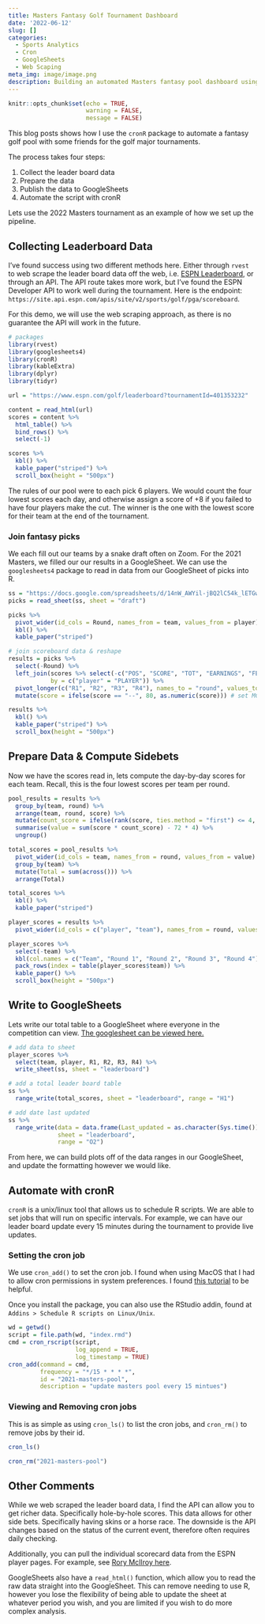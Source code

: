 ```yaml
---
title: Masters Fantasy Golf Tournament Dashboard
date: '2022-06-12'
slug: []
categories:
  - Sports Analytics
  - Cron
  - GoogleSheets
  - Web Scaping
meta_img: image/image.png
description: Building an automated Masters fantasy pool dashboard using R and GoogleSheets. 
---
```


```r
knitr::opts_chunk$set(echo = TRUE, 
                      warning = FALSE, 
                      message = FALSE)
```

This blog posts shows how I use the `cronR` package to automate a fantasy golf pool with some friends for the golf major tournaments.

The process takes four steps:

1.  Collect the leader board data
2.  Prepare the data
3.  Publish the data to GoogleSheets
4.  Automate the script with cronR

Lets use the 2022 Masters tournament as an example of how we set up the pipeline.

## Collecting Leaderboard Data

I've found success using two different methods here. Either through `rvest` to web scrape the leader board data off the web, i.e. [ESPN Leaderboard](https://www.espn.com/golf/leaderboard?tournamentId=401353232), or through an API. The API route takes more work, but I've found the ESPN Developer API to work well during the tournament. Here is the endpoint: `https://site.api.espn.com/apis/site/v2/sports/golf/pga/scoreboard`.

For this demo, we will use the web scraping approach, as there is no guarantee the API will work in the future.

```r
# packages 
library(rvest)
library(googlesheets4) 
library(cronR)
library(kableExtra) 
library(dplyr)
library(tidyr)
```

```r
url = "https://www.espn.com/golf/leaderboard?tournamentId=401353232"

content = read_html(url)
scores = content %>% 
  html_table() %>%
  bind_rows() %>%
  select(-1)

scores %>%
  kbl() %>%
  kable_paper("striped") %>%
  scroll_box(height = "500px")
```

The rules of our pool were to each pick 6 players. We would count the four lowest scores each day, and otherwise assign a score of +8 if you failed to have four players make the cut. The winner is the one with the lowest score for their team at the end of the tournament.

### Join fantasy picks

We each fill out our teams by a snake draft often on Zoom. For the 2021 Masters, we filled our our results in a GoogleSheet. We can use the `googlesheets4` package to read in data from our GoogleSheet of picks into R.

```r
ss = "https://docs.google.com/spreadsheets/d/14nW_AWYil-jBQ2lC54k_lETGw_O031no-Q3FYvtwsUs/edit#gid=0"
picks = read_sheet(ss, sheet = "draft")

picks %>%
  pivot_wider(id_cols = Round, names_from = team, values_from = player) %>%
  kbl() %>%
  kable_paper("striped")

# join scoreboard data & reshape
results = picks %>%
  select(-Round) %>%
  left_join(scores %>% select(-c("POS", "SCORE", "TOT", "EARNINGS", "FEDEX PTS") ), 
            by = c("player" = "PLAYER")) %>%
  pivot_longer(c("R1", "R2", "R3", "R4"), names_to = "round", values_to = "score") %>%
  mutate(score = ifelse(score == "--", 80, as.numeric(score))) # set MCs to 80

results %>%
  kbl() %>%
  kable_paper("striped") %>%
  scroll_box(height = "500px")
```

## Prepare Data & Compute Sidebets

Now we have the scores read in, lets compute the day-by-day scores for each team. Recall, this is the four lowest scores per team per round.

```r
pool_results = results %>%
  group_by(team, round) %>%
  arrange(team, round, score) %>%
  mutate(count_score = ifelse(rank(score, ties.method = "first") <= 4, 1, 0)) %>%
  summarise(value = sum(score * count_score) - 72 * 4) %>%
  ungroup()

total_scores = pool_results %>% 
  pivot_wider(id_cols = team, names_from = round, values_from = value) %>%
  group_by(team) %>%
  mutate(Total = sum(across())) %>%
  arrange(Total)

total_scores %>%
  kbl() %>%
  kable_paper("striped")

player_scores = results %>%
  pivot_wider(id_cols = c("player", "team"), names_from = round, values_from = score)

player_scores %>%
  select(-team) %>%
  kbl(col.names = c("Team", "Round 1", "Round 2", "Round 3", "Round 4")) %>%
  pack_rows(index = table(player_scores$team)) %>%
  kable_paper() %>%
  scroll_box(height = "500px")


```

## Write to GoogleSheets

Lets write our total table to a GoogleSheet where everyone in the competition can view. [The googlesheet can be viewed here.](https://docs.google.com/spreadsheets/d/14nW_AWYil-jBQ2lC54k_lETGw_O031no-Q3FYvtwsUs/edit#gid=1784722044)

```r
# add data to sheet
player_scores %>%
  select(team, player, R1, R2, R3, R4) %>%
  write_sheet(ss, sheet = "leaderboard")

# add a total leader board table
ss %>%
  range_write(total_scores, sheet = "leaderboard", range = "H1")

# add date last updated 
ss %>%
  range_write(data = data.frame(Last_updated = as.character(Sys.time())),
              sheet = "leaderboard",
              range = "O2")

```

From here, we can build plots off of the data ranges in our GoogleSheet, and update the formatting however we would like.

## Automate with cronR

`cronR` is a unix/linux tool that allows us to schedule R scripts. We are able to set jobs that will run on specific intervals. For example, we can have our leader board update every 15 minutes during the tournament to provide live updates.

### Setting the cron job

We use `cron_add()` to set the cron job. I found when using MacOS that I had to allow cron permissions in system preferences. I found [this tutorial](https://osxdaily.com/2020/04/27/fix-cron-permissions-macos-full-disk-access/) to be helpful.

Once you install the package, you can also use the RStudio addin, found at `Addins > Schedule R scripts on Linux/Unix`.

```r
wd = getwd()
script = file.path(wd, "index.rmd")
cmd = cron_rscript(script, 
                   log_append = TRUE, 
                   log_timestamp = TRUE)
cron_add(command = cmd, 
         frequency = "*/15 * * * *", 
         id = "2021-masters-pool", 
         description = "update masters pool every 15 mintues")

```

### Viewing and Removing cron jobs

This is as simple as using `cron_ls()` to list the cron jobs, and `cron_rm()` to remove jobs by their id.

```r
cron_ls()

cron_rm("2021-masters-pool")

```

## Other Comments

While we web scraped the leader board data, I find the API can allow you to get richer data. Specifically hole-by-hole scores. This data allows for other side bets. Specifically having skins or a horse race. The downside is the API changes based on the status of the current event, therefore often requires daily checking.

Additionally, you can pull the individual scorecard data from the ESPN player pages. For example, see [Rory McIlroy here](https://www.espn.com/golf/player/_/id/3470/rory-mcilroy).

GoogleSheets also have a `read_html()` function, which allow you to read the raw data straight into the GoogleSheet. This can remove needing to use R, however you lose the flexibility of being able to update the sheet at whatever period you wish, and you are limited if you wish to do more complex analysis.
